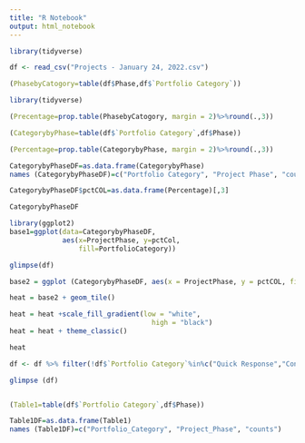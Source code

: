 ```yaml
---
title: "R Notebook"
output: html_notebook
---
```

```r
library(tidyverse)
```


```r
df <- read_csv("Projects - January 24, 2022.csv")
```
```r
(PhasebyCatogory=table(df$Phase,df$`Portfolio Category`))
```

```r
library(tidyverse)

```
```r
(Precentage=prop.table(PhasebyCatogory, margin = 2)%>%round(.,3))
```
```r
(CategorybyPhase=table(df$`Portfolio Category`,df$Phase))
```
```r
(Percentage=prop.table(CategorybyPhase, margin = 2)%>%round(.,3))
```

```r
CategorybyPhaseDF=as.data.frame(CategorybyPhase)
names (CategorybyPhaseDF)=c("Portfolio Category", "Project Phase", "counts")
```
```r
CategorybyPhaseDF$pctCOL=as.data.frame(Percentage)[,3]
```

```r
CategorybyPhaseDF 
```
```r
library(ggplot2)
base1=ggplot(data=CategorybyPhaseDF, 
             aes(x=ProjectPhase, y=pctCol,
                 fill=PortfolioCategory))
```
```r
glimpse(df)
```


```r
base2 = ggplot (CategorybyPhaseDF, aes(x = ProjectPhase, y = pctCOL, fill=PortfolioCategory))

heat = base2 + geom_tile()
```
```r
heat = heat +scale_fill_gradient(low = "white", 
                                   high = "black")
heat = heat + theme_classic()

heat
```

```r
df <- df %>% filter(!df$`Portfolio Category`%in%c("Quick Response","Contingencies", "Administrative" , "Maintenance Facilities"))
```
```r
glimpse (df)
```
```r

```


```r
(Table1=table(df$`Portfolio Category`,df$Phase))
```
```r
Table1DF=as.data.frame(Table1)
names (Table1DF)=c("Portfolio_Category", "Project_Phase", "counts")

```

